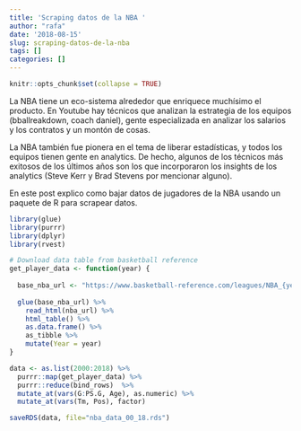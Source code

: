 ```yaml
---
title: 'Scraping datos de la NBA '
author: "rafa"
date: '2018-08-15'
slug: scraping-datos-de-la-nba
tags: []
categories: []
---
```

```r
knitr::opts_chunk$set(collapse = TRUE)
```

La NBA tiene un eco-sistema alrededor que enriquece muchísimo el producto. En Youtube hay técnicos que analizan la estrategia de los equipos (bballreakdown, coach daniel), gente especializada en analizar los salarios y los contratos y un montón de cosas.

La NBA también fue pionera en el tema de liberar estadísticas, y todos los equipos tienen gente en analytics. De hecho, algunos de los técnicos más exitosos de los últimos años son los que incorporaron los insights de los analytics (Steve Kerr y Brad Stevens por mencionar alguno).

En este post explico como bajar datos de jugadores de la NBA usando un paquete de R para scrapear datos.


```r
library(glue)
library(purrr)
library(dplyr)
library(rvest)

# Download data table from basketball reference
get_player_data <- function(year) {
  
  base_nba_url <- "https://www.basketball-reference.com/leagues/NBA_{year}_per_game.html"
  
  glue(base_nba_url) %>% 
    read_html(nba_url) %>% 
    html_table() %>% 
    as.data.frame() %>% 
    as_tibble %>% 
    mutate(Year = year)
}

data <- as.list(2000:2018) %>% 
  purrr::map(get_player_data) %>% 
  purrr::reduce(bind_rows)  %>% 
  mutate_at(vars(G:PS.G, Age), as.numeric) %>% 
  mutate_at(vars(Tm, Pos), factor) 

saveRDS(data, file="nba_data_00_18.rds")
```
